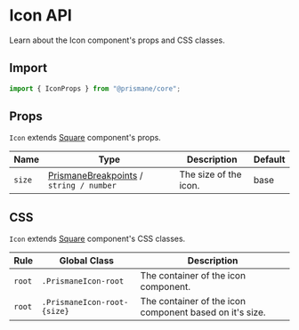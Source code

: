 # Icon API

Learn about the Icon component's props and CSS classes.

## Import

```js
import { IconProps } from "@prismane/core";
```

## Props

`Icon` extends [Square](/docs/components-api/square-api) component's props.

| Name   | Type                                                                                   | Description           | Default |
| ------ | -------------------------------------------------------------------------------------- | --------------------- | ------- |
| `size` | [PrismaneBreakpoints](/docs/getting-started/overview#global-types) / `string / number` | The size of the icon. | base    |

## CSS

`Icon` extends [Square](/docs/components-api/square-api) component's CSS classes.

| Rule   | Global Class                | Description                                             |
| ------ | --------------------------- | ------------------------------------------------------- |
| `root` | `.PrismaneIcon-root`        | The container of the icon component.                    |
| `root` | `.PrismaneIcon-root-{size}` | The container of the icon component based on it's size. |
